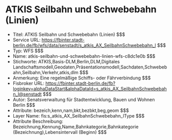 # ATKIS Seilbahn und Schwebebahn (Linien)
- Titel: ATKIS Seilbahn und Schwebebahn (Linien) $$$
- Service URL: https://fbinter.stadt-berlin.de/fb/wfs/data/senstadt/s_atkis_AX_SeilbahnSchwebebahn_l $$$
- Typ: WFS $$$
- Name: atkis-seilbahn-und-schwebebahn-linien-wfs-c8dc1e0b $$$
- Stichworte: ATKIS,Basis-DLM,Berlin,DLM,Digitales Landschaftsmodell,Geodaten,Präsentationsmodell,Sachdaten,Schwebebahn,Seilbahn,Verkehr,atkis,dlm $$$
- Anmerkung: Eine regelmäßige Schiffs- oder Fährverbindung $$$
- Fisbroker URL: https://fbinter.stadt-berlin.de/fb?loginkey=alphaDataStart&alphaDataId=s_atkis_AX_SeilbahnSchwebebahn_l@senstadt $$$
- Autor: Senatsverwaltung für Stadtentwicklung, Bauen und Wohnen Berlin $$$
- Attribute: bezeich,kenn,nam,bkt,bezbkt,beg,geom $$$
- Layer Name: fis:s_atkis_AX_SeilbahnSchwebebahn_lType $$$
- Attribute Beschreibung: Bezeichnung,Kennung,Name,Bahnkategorie,Bahnkategorie (Bezeichnung),Lebensintervall (Beginn) $$$

